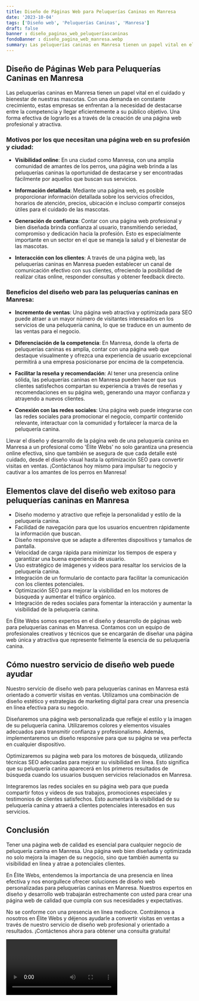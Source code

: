 ```yaml
---
title: Diseño de Páginas Web para Peluquerías Caninas en Manresa
date: '2023-10-04'
tags: ['Diseño web', 'Peluquerías Caninas', 'Manresa']
draft: false
banner : diseño_paginas_web_peluqueríascaninas
fondoBanner : diseño_pagina_web_manresa.webp
summary: Las peluquerías caninas en Manresa tienen un papel vital en el cuidado y bienestar de nuestras mascotas. Con una demanda en constante crecimiento, estas empresas se enfrentan a la necesidad de destacarse entre la competencia y llegar eficientemente a su público objetivo. Una forma efectiva de lograrlo es a través de la creación de una página web profesional y atractiva.
---
```


## **Diseño de Páginas Web para Peluquerías Caninas en Manresa**

Las peluquerías caninas en Manresa tienen un papel vital en el cuidado y bienestar de nuestras mascotas. Con una demanda en constante crecimiento, estas empresas se enfrentan a la necesidad de destacarse entre la competencia y llegar eficientemente a su público objetivo. Una forma efectiva de lograrlo es a través de la creación de una página web profesional y atractiva.

### **Motivos por los que necesitan una página web en su profesión y ciudad:**

- **Visibilidad online**: En una ciudad como Manresa, con una amplia comunidad de amantes de los perros, una página web brinda a las peluquerías caninas la oportunidad de destacarse y ser encontradas fácilmente por aquellos que buscan sus servicios.

- **Información detallada**: Mediante una página web, es posible proporcionar información detallada sobre los servicios ofrecidos, horarios de atención, precios, ubicación e incluso compartir consejos útiles para el cuidado de las mascotas.

- **Generación de confianza**: Contar con una página web profesional y bien diseñada brinda confianza al usuario, transmitiendo seriedad, compromiso y dedicación hacia la profesión. Esto es especialmente importante en un sector en el que se maneja la salud y el bienestar de las mascotas.

- **Interacción con los clientes**: A través de una página web, las peluquerías caninas en Manresa pueden establecer un canal de comunicación efectivo con sus clientes, ofreciendo la posibilidad de realizar citas online, responder consultas y obtener feedback directo.

### **Beneficios del diseño web para las peluquerías caninas en Manresa:**

- **Incremento de ventas**: Una página web atractiva y optimizada para SEO puede atraer a un mayor número de visitantes interesados en los servicios de una peluquería canina, lo que se traduce en un aumento de las ventas para el negocio.

- **Diferenciación de la competencia**: En Manresa, donde la oferta de peluquerías caninas es amplia, contar con una página web que destaque visualmente y ofrezca una experiencia de usuario excepcional permitirá a una empresa posicionarse por encima de la competencia.

- **Facilitar la reseña y recomendación**: Al tener una presencia online sólida, las peluquerías caninas en Manresa pueden hacer que sus clientes satisfechos compartan su experiencia a través de reseñas y recomendaciones en su página web, generando una mayor confianza y atrayendo a nuevos clientes.

- **Conexión con las redes sociales**: Una página web puede integrarse con las redes sociales para promocionar el negocio, compartir contenido relevante, interactuar con la comunidad y fortalecer la marca de la peluquería canina.

Llevar el diseño y desarrollo de la página web de una peluquería canina en Manresa a un profesional como 'Élite Webs' no solo garantiza una presencia online efectiva, sino que también se asegura de que cada detalle esté cuidado, desde el diseño visual hasta la optimización SEO para convertir visitas en ventas. ¡Contáctanos hoy mismo para impulsar tu negocio y cautivar a los amantes de los perros en Manresa!

<GifSeo />

<Cta />

## Elementos clave del diseño web exitoso para peluquerías caninas en Manresa

- Diseño moderno y atractivo que refleje la personalidad y estilo de la peluquería canina.
- Facilidad de navegación para que los usuarios encuentren rápidamente la información que buscan.
- Diseño responsive que se adapte a diferentes dispositivos y tamaños de pantalla.
- Velocidad de carga rápida para minimizar los tiempos de espera y garantizar una buena experiencia de usuario.
- Uso estratégico de imágenes y videos para resaltar los servicios de la peluquería canina.
- Integración de un formulario de contacto para facilitar la comunicación con los clientes potenciales.
- Optimización SEO para mejorar la visibilidad en los motores de búsqueda y aumentar el tráfico orgánico.
- Integración de redes sociales para fomentar la interacción y aumentar la visibilidad de la peluquería canina.

En Élite Webs somos expertos en el diseño y desarrollo de páginas web para peluquerías caninas en Manresa. Contamos con un equipo de profesionales creativos y técnicos que se encargarán de diseñar una página web única y atractiva que represente fielmente la esencia de su peluquería canina.

## Cómo nuestro servicio de diseño web puede ayudar

Nuestro servicio de diseño web para peluquerías caninas en Manresa está orientado a convertir visitas en ventas. Utilizamos una combinación de diseño estético y estrategias de marketing digital para crear una presencia en línea efectiva para su negocio.

Diseñaremos una página web personalizada que refleje el estilo y la imagen de su peluquería canina. Utilizaremos colores y elementos visuales adecuados para transmitir confianza y profesionalismo. Además, implementaremos un diseño responsive para que su página se vea perfecta en cualquier dispositivo.

Optimizaremos su página web para los motores de búsqueda, utilizando técnicas SEO adecuadas para mejorar su visibilidad en línea. Esto significa que su peluquería canina aparecerá en los primeros resultados de búsqueda cuando los usuarios busquen servicios relacionados en Manresa.

Integraremos las redes sociales en su página web para que pueda compartir fotos y videos de sus trabajos, promociones especiales y testimonios de clientes satisfechos. Esto aumentará la visibilidad de su peluquería canina y atraerá a clientes potenciales interesados en sus servicios.

## Conclusión

Tener una página web de calidad es esencial para cualquier negocio de peluquería canina en Manresa. Una página web bien diseñada y optimizada no solo mejora la imagen de su negocio, sino que también aumenta su visibilidad en línea y atrae a potenciales clientes.

En Élite Webs, entendemos la importancia de una presencia en línea efectiva y nos enorgullece ofrecer soluciones de diseño web personalizadas para peluquerías caninas en Manresa. Nuestros expertos en diseño y desarrollo web trabajarán estrechamente con usted para crear una página web de calidad que cumpla con sus necesidades y expectativas.

No se conforme con una presencia en línea mediocre. Contrátenos a nosotros en Élite Webs y déjenos ayudarle a convertir visitas en ventas a través de nuestro servicio de diseño web profesional y orientado a resultados. ¡Contáctenos ahora para obtener una consulta gratuita!

<Video />

<CtaBot job='Peluquerías Caninas' city='Manresa'/>

<Gmaps query='Manresa+españa+maps' />